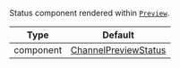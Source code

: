 Status component rendered within [`Preview`](../../../ui-components/channel_preview_messenger.mdx).

| Type | Default |
| - | - |
| component | [ChannelPreviewStatus](../../../ui-components/channel_preview_status.mdx) |